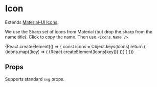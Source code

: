 
<Meta title="components|Icons" component={Icons} />

# Icon

Extends [Material-UI Icons](https://material-ui.com/components/icons/).

<Preview>
  <Story name="default">
    <Icons.Mood />
  </Story>
</Preview>

We use the Sharp set of icons from Material (but drop the sharp from the name title).
Click to copy the name. Then use `<Icons.Name />`

<Preview>
  <Story name="icons">
    {React.createElement(() => {
      const icons = Object.keys(Icons)
      return (
        <Flex flexWrap="wrap">
          {icons.map((key) => (
            <Copy m={1} key={key} title={key}>
              {React.createElement(Icons[key])}
            </Copy>
          ))}
        </Flex>
      )
    })}
  </Story>
</Preview>

## Props

Supports standard `svg` props.

<Props of={IconsDocs} />
